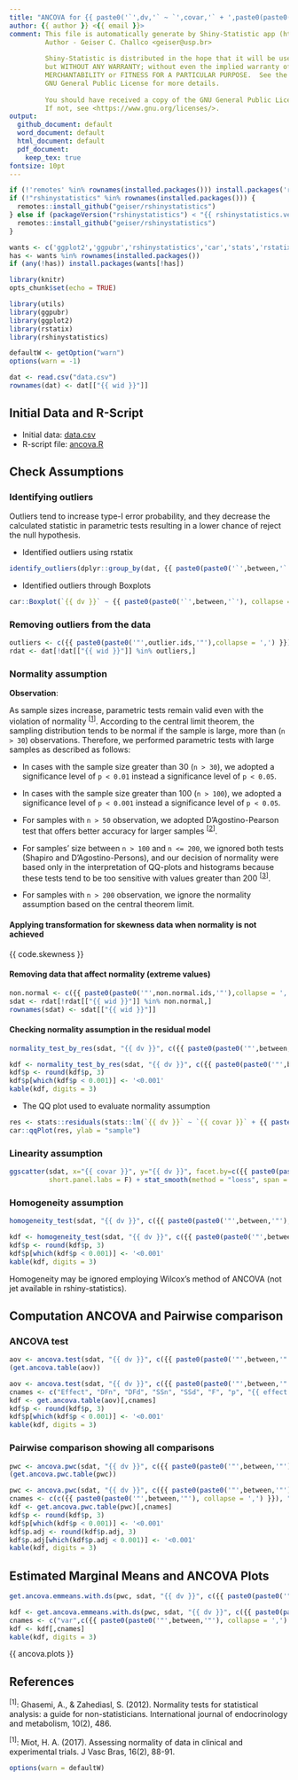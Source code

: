 ```yaml
---
title: "ANCOVA for {{ paste0('`',dv,'` ~ `',covar,'` + ',paste0(paste0('`',between,'`'), collapse='*')) }}"
author: {{ author }} <{{ email }}>
comment: This file is automatically generate by Shiny-Statistic app (https://statistic.geiser.tech/)
         Author - Geiser C. Challco <geiser@usp.br>
         
         Shiny-Statistic is distributed in the hope that it will be useful,
         but WITHOUT ANY WARRANTY; without even the implied warranty of
         MERCHANTABILITY or FITNESS FOR A PARTICULAR PURPOSE.  See the
         GNU General Public License for more details.
         
         You should have received a copy of the GNU General Public License.
         If not, see <https://www.gnu.org/licenses/>.
output:
  github_document: default
  word_document: default
  html_document: default
  pdf_document:
    keep_tex: true
fontsize: 10pt
---
```


```r
if (!'remotes' %in% rownames(installed.packages())) install.packages('remotes')
if (!"rshinystatistics" %in% rownames(installed.packages())) {
  remotes::install_github("geiser/rshinystatistics")
} else if (packageVersion("rshinystatistics") < "{{ rshinystatistics.version }}") {
  remotes::install_github("geiser/rshinystatistics")
}

wants <- c('ggplot2','ggpubr','rshinystatistics','car','stats','rstatix','utils','dplyr','knitr')
has <- wants %in% rownames(installed.packages())
if (any(!has)) install.packages(wants[!has])

library(knitr)
opts_chunk$set(echo = TRUE)

library(utils)
library(ggpubr)
library(ggplot2)
library(rstatix)
library(rshinystatistics)

defaultW <- getOption("warn")
options(warn = -1)

dat <- read.csv("data.csv")
rownames(dat) <- dat[["{{ wid }}"]]
```

## Initial Data and R-Script

* Initial data: [data.csv](data.csv)
* R-script file: [ancova.R](ancova.R)

## Check Assumptions

### Identifying outliers

Outliers tend to increase type-I error probability, and they decrease the calculated statistic in parametric tests resulting in a lower chance of reject the null hypothesis.

* Identified outliers using rstatix

```r
identify_outliers(dplyr::group_by(dat, {{ paste0(paste0('`',between,'`'), collapse = ',') }}), `{{ dv }}`)
```

* Identified outliers through Boxplots

```r
car::Boxplot(`{{ dv }}` ~ {{ paste0(paste0('`',between,'`'), collapse = '*') }}, data = dat, id = list(n = Inf))
```

### Removing outliers from the data

```r
outliers <- c({{ paste0(paste0('"',outlier.ids,'"'),collapse = ',') }})
rdat <- dat[!dat[["{{ wid }}"]] %in% outliers,]
```

### Normality assumption

**Observation**:

As sample sizes increase, parametric tests remain valid even with the violation of normality <sup>[[1](#references)]</sup>.
According to the central limit theorem, the sampling distribution tends to be normal if the sample is large, more than (`n > 30`) observations. Therefore, we performed parametric tests with large samples as described as follows: 

- In cases with the sample size greater than 30 (`n > 30`), we adopted a significance level of `p < 0.01` instead a significance level of `p < 0.05`.

- In cases with the sample size greater than 100 (`n > 100`), we adopted a significance level of `p < 0.001` instead a significance level of `p < 0.05`.

- For samples with `n > 50` observation, we adopted D'Agostino-Pearson test that offers better accuracy for larger samples <sup>[[2](#references)]</sup>.

- For samples' size between `n > 100` and `n <= 200`, we ignored both tests (Shapiro and D'Agostino-Persons), and our decision of normality were based only in the interpretation of QQ-plots and histograms because these tests tend to be too sensitive with values greater than 200 <sup>[[3](#references)]</sup>.

- For samples with `n > 200` observation, we ignore the normality assumption based on the central theorem limit.

#### Applying transformation for skewness data when normality is not achieved

{{ code.skewness }}

#### Removing data that affect normality (extreme values)

```r
non.normal <- c({{ paste0(paste0('"',non.normal.ids,'"'),collapse = ',') }})
sdat <- rdat[!rdat[["{{ wid }}"]] %in% non.normal,]
rownames(sdat) <- sdat[["{{ wid }}"]]
```

#### Checking normality assumption in the residual model

```r
normality_test_by_res(sdat, "{{ dv }}", c({{ paste0(paste0('"',between,'"'), collapse = ',') }}), c(), "{{ covar }}")
```

```r
kdf <- normality_test_by_res(sdat, "{{ dv }}", c({{ paste0(paste0('"',between,'"'), collapse = ',') }}), c(), "{{ covar }}")
kdf$p <- round(kdf$p, 3)
kdf$p[which(kdf$p < 0.001)] <- '<0.001'
kable(kdf, digits = 3)
```

* The QQ plot used to evaluate normality assumption

```r
res <- stats::residuals(stats::lm(`{{ dv }}` ~ `{{ covar }}` + {{ paste0(paste0('`',between,'`'), collapse = '*') }}, data = sdat))
car::qqPlot(res, ylab = "sample")
```

### Linearity assumption

```r
ggscatter(sdat, x="{{ covar }}", y="{{ dv }}", facet.by=c({{ paste0(paste0('"',between,'"'), collapse = ',') }}),
          short.panel.labs = F) + stat_smooth(method = "loess", span = 0.9)
```

### Homogeneity assumption

```r
homogeneity_test(sdat, "{{ dv }}", c({{ paste0(paste0('"',between,'"'), collapse = ',') }}), c(), "{{ covar }}")
```

```r
kdf <- homogeneity_test(sdat, "{{ dv }}", c({{ paste0(paste0('"',between,'"'), collapse = ',') }}), c(), "{{ covar }}")
kdf$p <- round(kdf$p, 3)
kdf$p[which(kdf$p < 0.001)] <- '<0.001'
kable(kdf, digits = 3)
```

Homogeneity may be ignored employing Wilcox's method of ANCOVA (not jet available in rshiny-statistics).

## Computation ANCOVA and Pairwise comparison

### ANCOVA test

```r
aov <- ancova.test(sdat, "{{ dv }}", c({{ paste0(paste0('"',between,'"'), collapse = ',') }}), "{{ covar }}", {{ type }}, "{{ effect.size }}")
(get.ancova.table(aov))
```

```r
aov <- ancova.test(sdat, "{{ dv }}", c({{ paste0(paste0('"',between,'"'), collapse = ',') }}), "{{ covar }}", {{ type }}, "{{ effect.size }}")
cnames <- c("Effect", "DFn", "DFd", "SSn", "SSd", "F", "p", "{{ effect.size }}", "p.signif")
kdf <- get.ancova.table(aov)[,cnames]
kdf$p <- round(kdf$p, 3)
kdf$p[which(kdf$p < 0.001)] <- '<0.001'
kable(kdf, digits = 3)
```

### Pairwise comparison showing all comparisons

```r
pwc <- ancova.pwc(sdat, "{{ dv }}", c({{ paste0(paste0('"',between,'"'), collapse = ',') }}), "{{ covar }}", "{{ p.adjust.method }}")
(get.ancova.pwc.table(pwc))
```

```r
pwc <- ancova.pwc(sdat, "{{ dv }}", c({{ paste0(paste0('"',between,'"'), collapse = ',') }}), "{{ covar }}", "{{ p.adjust.method }}")
cnames <- c(c({{ paste0(paste0('"',between,'"'), collapse = ',') }}), "group1", "group2","estimate", "se","df","statistic","p", "p.adj","p.adj.signif")
kdf <- get.ancova.pwc.table(pwc)[,cnames]
kdf$p <- round(kdf$p, 3)
kdf$p[which(kdf$p < 0.001)] <- '<0.001'
kdf$p.adj <- round(kdf$p.adj, 3)
kdf$p.adj[which(kdf$p.adj < 0.001)] <- '<0.001'
kable(kdf, digits = 3)
```

## Estimated Marginal Means and ANCOVA Plots 

```r
get.ancova.emmeans.with.ds(pwc, sdat, "{{ dv }}", c({{ paste0(paste0('"',between,'"'), collapse = ',') }}), "common")
```

```r
kdf <- get.ancova.emmeans.with.ds(pwc, sdat, "{{ dv }}", c({{ paste0(paste0('"',between,'"'), collapse = ',') }}), "common")
cnames <- c("var",c({{ paste0(paste0('"',between,'"'), collapse = ',') }}),"{{ covar }}","n","emmean","se.emms","conf.low","conf.high","mean","median","sd","ci")
kdf <- kdf[,cnames]
kable(kdf, digits = 3)
```

{{ ancova.plots  }}

## References

<sup>[1]</sup>: Ghasemi, A., & Zahediasl, S. (2012). Normality tests for statistical analysis: a guide for non-statisticians. International journal of endocrinology and metabolism, 10(2), 486.

<sup>[1]</sup>: Miot, H. A. (2017). Assessing normality of data in clinical and experimental trials. J Vasc Bras, 16(2), 88-91.


```r
options(warn = defaultW)
```
